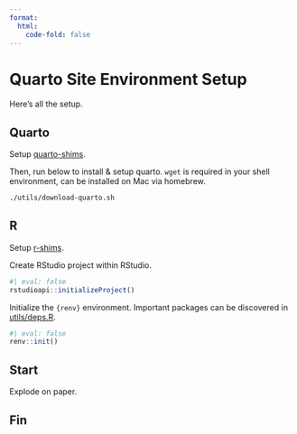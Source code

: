 ```yaml
---
format:
  html:
    code-fold: false
---
```


# Quarto Site Environment Setup 

Here's all the setup.

## Quarto

Setup [quarto-shims](https://github.com/prncevince/quarto-shims).

Then, run below to install & setup quarto. `wget` is required in your shell environment, can be installed on Mac via homebrew.

```sh
./utils/download-quarto.sh
```

## R

Setup [r-shims](https://github.com/prncevince/r-shims).

Create RStudio project within RStudio.

```r
#| eval: false
rstudioapi::initializeProject()
```

Initialize the `{renv}` environment. Important packages can be discovered in [utils/deps.R](utils/deps.R).

```r
#| eval: false
renv::init()
```

## Start

Explode on paper.

## Fin
